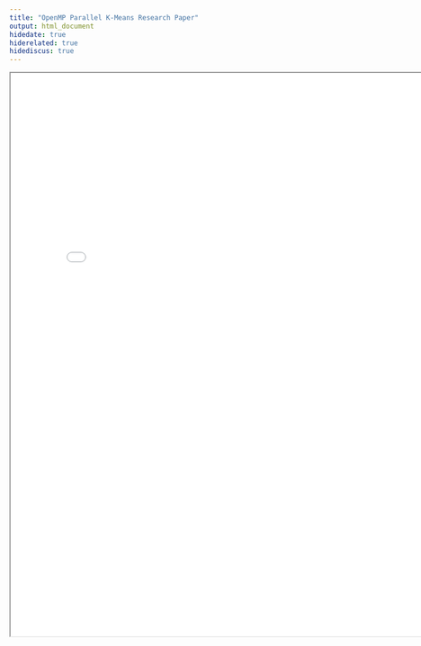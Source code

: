 ```yaml
---
title: "OpenMP Parallel K-Means Research Paper"
output: html_document
hidedate: true
hiderelated: true
hidediscus: true
---
```


<body><div align="center"><iframe width="800" height="1000" src="/Users/AkshatPatni/Desktop/website/static/OMP_paper2.pdf" frameborder="1px"></iframe></div></body>

